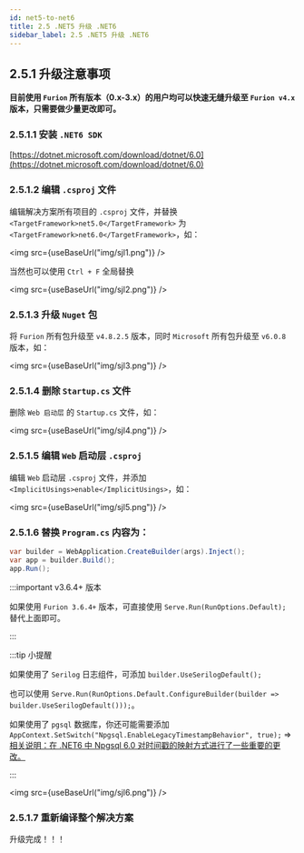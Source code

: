 ```yaml
---
id: net5-to-net6
title: 2.5 .NET5 升级 .NET6
sidebar_label: 2.5 .NET5 升级 .NET6
---
```



## 2.5.1 升级注意事项

**目前使用 `Furion` 所有版本（0.x-3.x）的用户均可以快速无缝升级至 `Furion v4.x` 版本，只需要做少量更改即可。**

### 2.5.1.1 安装 `.NET6 SDK`

[https://dotnet.microsoft.com/download/dotnet/6.0](https://dotnet.microsoft.com/download/dotnet/6.0)

### 2.5.1.2 编辑 `.csproj` 文件

编辑解决方案所有项目的 `.csproj` 文件，并替换 `<TargetFramework>net5.0</TargetFramework>` 为 `<TargetFramework>net6.0</TargetFramework>`，如：

<img src={useBaseUrl("img/sjl1.png")} />

当然也可以使用 `Ctrl + F` 全局替换

<img src={useBaseUrl("img/sjl2.png")} />

### 2.5.1.3 升级 `Nuget` 包

将 `Furion` 所有包升级至 `v4.8.2.5` 版本，同时 `Microsoft` 所有包升级至 `v6.0.8` 版本，如：

<img src={useBaseUrl("img/sjl3.png")} />

### 2.5.1.4 删除 `Startup.cs` 文件

删除 `Web 启动层` 的 `Startup.cs` 文件，如：

<img src={useBaseUrl("img/sjl4.png")} />

### 2.5.1.5 编辑 `Web` 启动层 `.csproj`

编辑 `Web` 启动层 `.csproj` 文件，并添加 `<ImplicitUsings>enable</ImplicitUsings>`，如：

<img src={useBaseUrl("img/sjl5.png")} />

### 2.5.1.6 替换 `Program.cs` 内容为：

```cs showLineNumbers
var builder = WebApplication.CreateBuilder(args).Inject();
var app = builder.Build();
app.Run();
```

:::important v3.6.4+ 版本

如果使用 `Furion 3.6.4+` 版本，可直接使用 `Serve.Run(RunOptions.Default);` 替代上面即可。

:::

:::tip 小提醒

如果使用了 `Serilog` 日志组件，可添加 `builder.UseSerilogDefault();`

也可以使用 `Serve.Run(RunOptions.Default.ConfigureBuilder(builder => builder.UseSerilogDefault()));`。

如果使用了 `pgsql` 数据库，你还可能需要添加 `AppContext.SetSwitch("Npgsql.EnableLegacyTimestampBehavior", true);`
=> [相关说明：在 .NET6 中 Npgsql 6.0 对时间戳的映射方式进行了一些重要的更改。](https://www.npgsql.org/doc/types/datetime.html)

:::

<img src={useBaseUrl("img/sjl6.png")} />

### 2.5.1.7 重新编译整个解决方案

升级完成！！！
